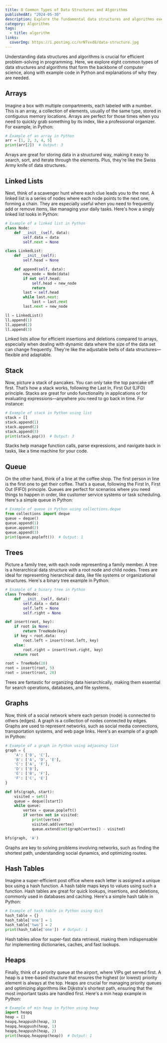 ```yaml
---
title: 8 Common Types of Data Structures and Algorithms
publishedAt: "2024-05-30"
description: Explore the fundamental data structures and algorithms every programmer should know.
category: Algorithms
tags:
  - title: algorithm
links:
  coverImg: https://i.postimg.cc/nrNTvxd8/data-structure.jpg
---
```


Understanding data structures and algorithms is crucial for efficient problem-solving in programming. Here, we explore eight common types of data structures and algorithms that form the backbone of computer science, along with example code in Python and explanations of why they are needed.

## Arrays
Imagine a box with multiple compartments, each labeled with a number. This is an array, a collection of elements, usually of the same type, stored in contiguous memory locations. Arrays are perfect for those times when you need to quickly grab something by its index, like a professional organizer. For example, in Python:

```python
# Example of an array in Python
arr = [1, 2, 3, 4, 5]
print(arr[2])  # Output: 3
```

Arrays are great for storing data in a structured way, making it easy to search, sort, and iterate through the elements. Plus, they’re like the Swiss Army knife of data structures.

## Linked Lists
Next, think of a scavenger hunt where each clue leads you to the next. A linked list is a series of nodes where each node points to the next one, forming a chain. They are especially useful when you need to frequently add or remove items, like managing your daily tasks. Here's how a singly linked list looks in Python:

```python
# Example of a linked list in Python
class Node:
    def __init__(self, data):
        self.data = data
        self.next = None

class LinkedList:
    def __init__(self):
        self.head = None

    def append(self, data):
        new_node = Node(data)
        if not self.head:
            self.head = new_node
            return
        last = self.head
        while last.next:
            last = last.next
        last.next = new_node

ll = LinkedList()
ll.append(1)
ll.append(2)
ll.append(3)
```

Linked lists allow for efficient insertions and deletions compared to arrays, especially when dealing with dynamic data where the size of the data set can change frequently. They're like the adjustable belts of data structures—flexible and adaptable.

## Stack
Now, picture a stack of pancakes. You can only take the top pancake off first. That’s how a stack works, following the Last In, First Out (LIFO) principle. Stacks are great for undo functionality in applications or for evaluating expressions—anywhere you need to go back in time. For instance:

```python
# Example of stack in Python using list
stack = []
stack.append(1)
stack.append(2)
stack.append(3)
print(stack.pop())  # Output: 3
```

Stacks help manage function calls, parse expressions, and navigate back in tasks, like a time machine for your code.

## Queue
On the other hand, think of a line at the coffee shop. The first person in line is the first one to get their coffee. That’s a queue, following the First In, First Out (FIFO) principle. Queues are perfect for scenarios where you need things to happen in order, like customer service systems or task scheduling. Here's a simple queue in Python:
```python
# Example of queue in Python using collections.deque
from collections import deque
queue = deque()
queue.append(1)
queue.append(2)
queue.append(3)
print(queue.popleft())  # Output: 1
```

## Trees
Picture a family tree, with each node representing a family member. A tree is a hierarchical data structure with a root node and child nodes. Trees are ideal for representing hierarchical data, like file systems or organizational structures. Here's a binary tree example in Python:

```python
# Example of a binary tree in Python
class TreeNode:
    def __init__(self, data):
        self.data = data
        self.left = None
        self.right = None

def insert(root, key):
    if root is None:
        return TreeNode(key)
    if key < root.data:
        root.left = insert(root.left, key)
    else:
        root.right = insert(root.right, key)
    return root

root = TreeNode(10)
root = insert(root, 5)
root = insert(root, 20)
```
Trees are fantastic for organizing data hierarchically, making them essential for search operations, databases, and file systems.

## Graphs
Now, think of a social network where each person (node) is connected to others (edges). A graph is a collection of nodes connected by edges. Graphs are used to represent networks, such as social media connections, transportation systems, and web page links. Here's an example of a graph in Python:

```python
# Example of a graph in Python using adjacency list
graph = {
    'A': ['B', 'C'],
    'B': ['A', 'D', 'E'],
    'C': ['A', 'F'],
    'D': ['B'],
    'E': ['B', 'F'],
    'F': ['C', 'E']
}

def bfs(graph, start):
    visited = set()
    queue = deque([start])
    while queue:
        vertex = queue.popleft()
        if vertex not in visited:
            print(vertex)
            visited.add(vertex)
            queue.extend(set(graph[vertex]) - visited)

bfs(graph, 'A')
```
Graphs are key to solving problems involving networks, such as finding the shortest path, understanding social dynamics, and optimizing routes.

## Hash Tables
Imagine a super-efficient post office where each letter is assigned a unique box using a hash function. A hash table maps keys to values using such a function. Hash tables are great for quick lookups, insertions, and deletions, commonly used in databases and caching. Here's a simple hash table in Python:

```python
# Example of hash table in Python using dict
hash_table = {}
hash_table['one'] = 1
hash_table['two'] = 2
print(hash_table['one'])  # Output: 1
```
Hash tables allow for super-fast data retrieval, making them indispensable for implementing dictionaries, caches, and fast lookups.

## Heaps
Finally, think of a priority queue at the airport, where VIPs get served first. A heap is a tree-based structure that ensures the highest (or lowest) priority element is always at the top. Heaps are crucial for managing priority queues and optimizing algorithms like Dijkstra's shortest path, ensuring that the most important tasks are handled first. Here's a min heap example in Python:

```python
# Example of min heap in Python using heap
import heapq
heap = []
heapq.heappush(heap, 3)
heapq.heappush(heap, 1)
heapq.heappush(heap, 2)
print(heapq.heappop(heap))  # Output: 1
```
